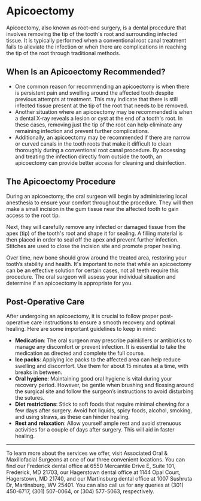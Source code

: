 # Apicoectomy

Apicoectomy, also known as root-end surgery, is a dental procedure that involves removing the tip of the tooth's root and surrounding infected tissue. It is typically performed when a conventional root canal treatment fails to alleviate the infection or when there are complications in reaching the tip of the root through traditional methods.

## When Is an Apicoectomy Recommended?

- One common reason for recommending an apicoectomy is when there is persistent pain and swelling around the affected tooth despite previous attempts at treatment. This may indicate that there is still infected tissue present at the tip of the root that needs to be removed.
- Another situation where an apicoectomy may be recommended is when a dental X-ray reveals a lesion or cyst at the end of a tooth's root. In these cases, removing just the tip of the root can help eliminate any remaining infection and prevent further complications.
- Additionally, an apicoectomy may be recommended if there are narrow or curved canals in the tooth roots that make it difficult to clean thoroughly during a conventional root canal procedure. By accessing and treating the infection directly from outside the tooth, an apicoectomy can provide better access for cleaning and disinfection.


## The Apicoectomy Procedure

During an apicoectomy, the oral surgeon will begin by administering local anesthesia to ensure your comfort throughout the procedure. They will then make a small incision in the gum tissue near the affected tooth to gain access to the root tip. 

Next, they will carefully remove any infected or damaged tissue from the apex (tip) of the tooth's root and shape it for sealing. A filling material is then placed in order to seal off the apex and prevent further infection. Stitches are used to close the incision site and promote proper healing. 

Over time, new bone should grow around the treated area, restoring your tooth’s stability and health. It's important to note that while an apicoectomy can be an effective solution for certain cases, not all teeth require this procedure. The oral surgeon will assess your individual situation and determine if an apicoectomy is appropriate for you.

## Post-Operative Care

After undergoing an apicoectomy, it is crucial to follow proper post-operative care instructions to ensure a smooth recovery and optimal healing. Here are some important guidelines to keep in mind:

- **Medication**: The oral surgeon may prescribe painkillers or antibiotics to manage any discomfort or prevent infection. It is essential to take the medication as directed and complete the full course.
- **Ice packs**: Applying ice packs to the affected area can help reduce swelling and discomfort. Use them for about 15 minutes at a time, with breaks in between.
- **Oral hygiene**: Maintaining good oral hygiene is vital during your recovery period. However, be gentle when brushing and flossing around the surgical site and follow the surgeon’s instructions to avoid disturbing the sutures.
- **Diet restrictions**: Stick to soft foods that require minimal chewing for a few days after surgery. Avoid hot liquids, spicy foods, alcohol, smoking, and using straws, as these can hinder healing.
- **Rest and relaxation**: Allow yourself ample rest and avoid strenuous activities for a couple of days after surgery. This will aid in faster healing.

---

To learn more about the services we offer, visit Associated Oral & Maxillofacial Surgeons at one of our three convenient locations. You can find our Frederick dental office at 6550 Mercantile Drive E, Suite 101, Frederick, MD 21703, our Hagerstown dental office at 1144 Opal Court, Hagerstown, MD 21740, and our Martinsburg dental office at 1007 Sushruta Dr, Martinsburg, WV 25401. You can also call us for any queries at (301) 450-6717, (301) 507-0064, or (304) 577-5063, respectively.